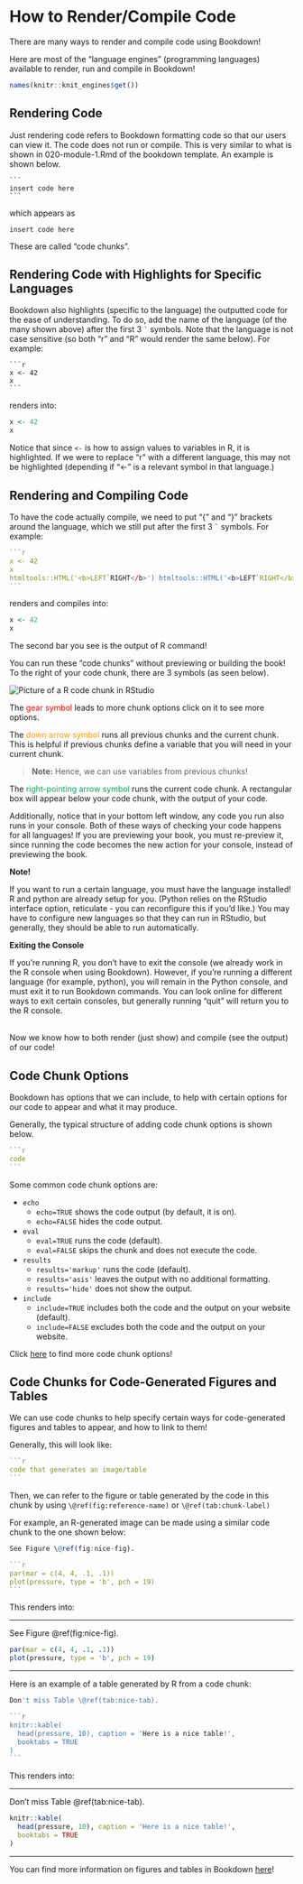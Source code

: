 # How to Render/Compile Code {#render-code}

There are many ways to render and compile code using Bookdown!

Here are most of the "language engines" (programming languages) available to render, run and compile in Bookdown!

```r
names(knitr::knit_engines$get())
```
## Rendering Code

Just rendering code refers to Bookdown formatting code so that our users can view it. The code does not run or compile. This is very similar to what is shown in 020-module-1.Rmd of the bookdown template. An example is shown below.

````
```
insert code here
```
````

which appears as

```
insert code here
```

These are called "code chunks".

## Rendering Code with Highlights for Specific Languages

Bookdown also highlights (specific to the language) the outputted code for the ease of understanding. To do so, add the name of the language (of the many shown above) after the first  3 ``` ` ``` symbols. Note that the language is not case sensitive (so both "r" and "R" would render the same below). For example:

````
```r
x <- 42
x
```
````

renders into: 

```r
x <- 42
x
```

Notice that since `<-` is how to assign values to variables in R, it is highlighted. If we were to replace "r" with a different language, this may not be highlighted (depending if "<-" is a relevant symbol in that language.)

## Rendering and Compiling Code

To have the code actually compile, we need to put "{" and "}" brackets around the language, which we still put after the first 3 ``` ` ``` symbols. For example:

<!-- make the language some arbirtary language, since we just want to show what the code would look like -->

````r
```r
x <- 42
x
htmltools::HTML('<b>LEFT`RIGHT</b>') htmltools::HTML('<b>LEFT`RIGHT</b>') htmltools::HTML('<b>LEFT`RIGHT</b>')
```
````

renders and compiles into: 

```r
x <- 42
x
```

The second bar you see is the output of R command!

You can run these "code chunks" without previewing or building the book! To the right of your code chunk, there are 3 symbols (as seen below). 

<img src="https://docs.google.com/drawings/d/e/2PACX-1vSAWwloWK_sYRV44BYYCC2lhBpxLQQvkSYlJECfHnlYTwg7aPSPgOWuUfp_ybZQkAQ8QYSwUpH378Hv/pub?w=3763&amp;h=1237" alt="Picture of a R code chunk in RStudio">

The <span style="color:#FF0000;">gear symbol</span> leads to more chunk options click on it to see more options.

The <span style="color:#ff9900;">down arrow symbol</span> runs all previous chunks and the current chunk. This is helpful if previous chunks define a variable that you will need in your current chunk.

> **Note:** Hence, we can use variables from previous chunks!

The <span style="color:#05a34f;">right-pointing arrow symbol</span> runs the current code chunk. A rectangular box will appear below your code chunk, with the output of your code.

Additionally, notice that in your bottom left window, any code you run also runs in your console. Both of these ways of checking your code happens for all languages! If you are previewing your book, you must re-preview it, since running the code becomes the new action for your console, instead of previewing the book.

:::: {.redbox data-latex=""}
::: {.center data-latex=""}
**Note!**
:::

If you want to run a certain language, you must have the language installed! R and python are already setup for you. (Python relies on the RStudio interface option, reticulate - you can reconfigure this if you'd like.) You may have to configure new languages so that they can run in RStudio, but generally, they should be able to run automatically.
::::

<p style="font-size: 8px;"></p>

:::: {.bluebox data-latex=""}
::: {.center data-latex=""}
**Exiting the Console**
:::

If you're running R, you don't have to exit the console (we already work in the R console when using Bookdown). However, if you're running a different language (for example, python), you will remain in the Python console, and must exit it to run Bookdown commands. You can look online for different ways to exit certain consoles, but generally running "quit" will return you to the R console.
::::

<br>
Now we know how to both render (just show) and compile (see the output) of our code!

## Code Chunk Options

Bookdown has options that we can include, to help with certain options for our code to appear and what it may produce. 

Generally, the typical structure of adding code chunk options is shown below.

````r
```r
code
```
````


Some common code chunk options are:

- `echo`
  - `echo=TRUE` shows the code output (by default, it is on).
  - `echo=FALSE` hides the code output.
- `eval`
  - `eval=TRUE` runs the code (default).
  - `eval=FALSE` skips the chunk and does not execute the code.
- `results`
  - `results='markup'` runs the code (default).
  - `results='asis'` leaves the output with no additional formatting.
  - `results='hide'` does not show the output.
- `include`
  - `include=TRUE` includes both the code and the output on your website (default).
  - `include=FALSE` excludes both the code and the output on your website.

Click <a href="https://bookdown.org/yihui/rmarkdown-cookbook/chunk-options.html" target="_blank">here</a> to find more code chunk options!



## Code Chunks for Code-Generated Figures and Tables

We can use code chunks to help specify certain ways for code-generated figures and tables to appear, and how to link to them!

Generally, this will look like:

````r
```r
code that generates an image/table
```
````

Then, we can refer to the figure or table generated by the code in this chunk by using `\@ref(fig:reference-name)` or `\@ref(tab:chunk-label)`

For example, an R-generated image can be made using a similar code chunk to the one shown below:

````r
See Figure \@ref(fig:nice-fig).

```r
par(mar = c(4, 4, .1, .1))
plot(pressure, type = 'b', pch = 19)
```
````

This renders into:

---

See Figure \@ref(fig:nice-fig).

```r
par(mar = c(4, 4, .1, .1))
plot(pressure, type = 'b', pch = 19)
```

---

Here is an example of a table generated by R from a code chunk:

````r
Don't miss Table \@ref(tab:nice-tab).

```r
knitr::kable(
  head(pressure, 10), caption = 'Here is a nice table!',
  booktabs = TRUE
)
```
````

This renders into:

---

Don't miss Table \@ref(tab:nice-tab).

```r
knitr::kable(
  head(pressure, 10), caption = 'Here is a nice table!',
  booktabs = TRUE
)
```

---

You can find more information on figures and tables in Bookdown <a href="https://bookdown.org/yihui/rmarkdown/r-code.html#figures" target="_blank">here</a>!
